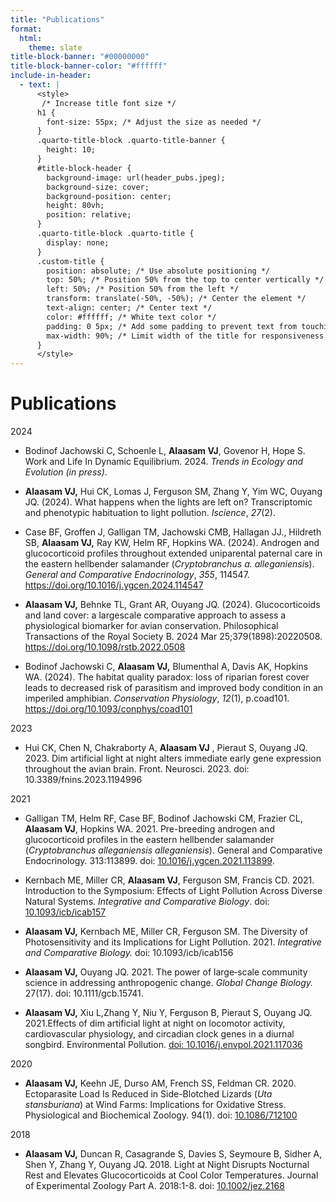 ```yaml
---
title: "Publications"
format:
  html:
    theme: slate
title-block-banner: "#00000000"
title-block-banner-color: "#ffffff"
include-in-header:
  - text: |
      <style>
       /* Increase title font size */
      h1 {
        font-size: 55px; /* Adjust the size as needed */
      }
      .quarto-title-block .quarto-title-banner {
        height: 10;
      }
      #title-block-header {
        background-image: url(header_pubs.jpeg);
        background-size: cover;
        background-position: center;
        height: 80vh;
        position: relative;   
      }
      .quarto-title-block .quarto-title {
        display: none;
      }
      .custom-title {
        position: absolute; /* Use absolute positioning */
        top: 50%; /* Position 50% from the top to center vertically */
        left: 50%; /* Position 50% from the left */
        transform: translate(-50%, -50%); /* Center the element */
        text-align: center; /* Center text */
        color: #ffffff; /* White text color */
        padding: 0 5px; /* Add some padding to prevent text from touching the edges */
        max-width: 90%; /* Limit width of the title for responsiveness */
      }
      </style>
---
```


::: custom-title
<h1><strong>Publications</strong></h1>
:::

::: column-page
2024

-   Bodinof Jachowski C, Schoenle L, **Alaasam VJ**, Govenor H, Hope S. Work and Life In Dynamic Equilibrium. 2024. *Trends in Ecology and Evolution (in press)*.

-   **Alaasam VJ,** Hui CK, Lomas J, Ferguson SM, Zhang Y, Yim WC, Ouyang JQ. (2024). What happens when the lights are left on? Transcriptomic and phenotypic habituation to light pollution. *Iscience*, *27*(2).

-   Case BF, Groffen J, Galligan TM, Jachowski CMB, Hallagan JJ., Hildreth SB, **Alaasam VJ,** Ray KW, Helm RF, Hopkins WA. (2024). Androgen and glucocorticoid profiles throughout extended uniparental paternal care in the eastern hellbender salamander (*Cryptobranchus a. alleganiensi*s). *General and Comparative Endocrinology*, *355*, 114547. <https://doi.org/10.1016/j.ygcen.2024.114547>

-   **Alaasam VJ,** Behnke TL, Grant AR, Ouyang JQ. (2024). Glucocorticoids and land cover: a largescale comparative approach to assess a physiological biomarker for avian conservation. Philosophical Transactions of the Royal Society B. 2024 Mar 25;379(1898):20220508. <https://doi.org/10.1098/rstb.2022.0508>

-   Bodinof Jachowski C, **Alaasam VJ,** Blumenthal A, Davis AK, Hopkins WA. (2024). The habitat quality paradox: loss of riparian forest cover leads to decreased risk of parasitism and improved body condition in an imperiled amphibian. *Conservation Physiology*, *12*(1), p.coad101. <https://doi.org/10.1093/conphys/coad101>

2023

-   Hui CK, Chen N, Chakraborty A, **Alaasam VJ** , Pieraut S, Ouyang JQ. 2023. Dim artificial light at night alters immediate early gene expression throughout the avian brain. Front. Neurosci. 2023. doi: 10.3389/fnins.2023.1194996

2021

-   Galligan TM, Helm RF, Case BF, Bodinof Jachowski CM, Frazier CL, **Alaasam VJ**, Hopkins WA. 2021. Pre-breeding androgen and glucocorticoid profiles in the eastern hellbender salamander (*Cryptobranchus alleganiensis alleganiensis*). General and Comparative Endocrinology. 313:113899. doi: [10.1016/j.ygcen.2021.113899](https://doi.org/10.1016/j.ygcen.2021.113899). 

-   Kernbach ME, Miller CR, **Alaasam VJ**, Ferguson SM, Francis CD. 2021. Introduction to the Symposium: Effects of Light Pollution Across Diverse Natural Systems. *Integrative and Comparative Biology*. doi: [10.1093/icb/icab157](https://doi.org/10.1093/icb/icab157)

-   **Alaasam VJ,** Kernbach ME, Miller CR, Ferguson SM. The Diversity of Photosensitivity and its Implications for Light Pollution. 2021. *Integrative and Comparative Biology.* doi: 10.1093/icb/icab156

-   **Alaasam VJ,** Ouyang JQ. 2021. The power of large‐scale community science in addressing anthropogenic change. *Global Change Biology.* 27(17). doi: 10.1111/gcb.15741. 

-   **Alaasam VJ,** Xiu L,Zhang Y, Niu Y, Ferguson B, Pieraut S, Ouyang JQ. 2021.Effects of dim artificial light at night on locomotor activity, cardiovascular physiology, and circadian clock genes in a diurnal songbird. Environmental Pollution. [doi: 10.1016/j.envpol.2021.117036](https://doi.org/10.1016/j.envpol.2021.117036 "Persistent link using digital object identifier")

2020

-   **Alaasam VJ,** Keehn JE, Durso AM, French SS, Feldman CR. 2020. Ectoparasite Load Is Reduced in Side-Blotched Lizards (*Uta stansburiana*) at Wind Farms: Implications for Oxidative Stress. Physiological and Biochemical Zoology. 94(1). doi: [10.1086/712100](https://www.valentina-alaasam.com/s/Alaasam2020.pdf)

2018

-   **Alaasam VJ,** Duncan R, Casagrande S, Davies S, Seymoure B, Sidher A, Shen Y, Zhang Y, Ouyang JQ. 2018. Light at Night Disrupts Nocturnal Rest and Elevates Glucocorticoids at Cool Color Temperatures. Journal of Experimental Zoology Part A. 2018:1-8. doi: [10.1002/jez.2168](https://www.valentina-alaasam.com/s/jez2168.pdf)
:::
